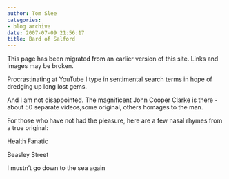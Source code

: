 ```yaml
---
author: Tom Slee
categories:
- blog archive
date: 2007-07-09 21:56:17
title: Bard of Salford
---
```


::: {.callout-note}

This page has been migrated from an earlier version of this site. 
Links and images may be broken.

:::



				

Procrastinating at YouTube I type in sentimental search terms in hope of dredging up long lost gems.




And I am not disappointed. The magnificent John Cooper Clarke is there - about 50 separate videos,some original, others homages to the man. 




For those who have not had the pleasure, here are a few nasal rhymes from a true original:




Health Fanatic










Beasley Street










I mustn't go down to the sea again



		
